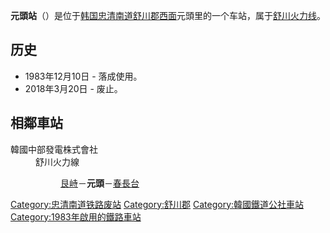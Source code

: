 {{朝鮮半島車站資訊
|公司色 = #0066b3
|文字色 = 
|站名 = 元頭站<br />{{lang|en|Wondu}}
|圖片 = 
|pxl = 
|圖片說明 =
|前一站 = [[艮峙站|艮峙]]
|前一站距離 = 6.4
|後一站距離 = 8.2
|後一站 = [[春长台站|春长台]]
|所屬路線 = [[舒川火力线|舒川火力线]]
|距離 = 6.4
|起點站 = [[艮峙站|艮峙]]
|諺文 = 원두역
|朝鮮漢字 = 元頭驛
|文觀部式 =Wondu-yeok 
|馬-賴式 =
|副站名 = 
|車站編號 = 
|停站路線數 = 
|所屬公司 = [[韩国中部发电株式会社|韩国中部发电株式会社]]
|所在地 =[[忠清南道|忠清南道]][[舒川郡|舒川郡]][[西面|西面]]元頭里450
|車站構造 = 地面车站
|月台配置 = 
|啟用年月日 =1983年12月10日 
|廢站年月日 =2018年3月20日
|上下車人次 = 
|統計年度 = 
|轉車 = 
|備註 = 
|全寬備註 = 
}}

'''元頭站'''（{{kor|諺=원두역|漢=元頭驛|羅=Wondu yeok|f=y}}）是位于[[韩国|韩国]][[忠清南道|忠清南道]][[舒川郡|舒川郡]][[西面|西面]]元頭里的一个车站，属于[[舒川火力线|舒川火力线]]。

== 历史 ==
*1983年12月10日 - 落成使用。
*2018年3月20日 - 废止。

== 相鄰車站 ==
;韓國中部發電株式會社
:舒川火力線
::[[艮峙站|艮峙]]－'''元頭'''－[[春長台站|春長台]]

{{舒川火力线}}

[[Category:忠清南道铁路废站|Category:忠清南道铁路废站]]
[[Category:舒川郡|Category:舒川郡]]
[[Category:韓國鐵道公社車站|Category:韓國鐵道公社車站]]
[[Category:1983年啟用的鐵路車站|Category:1983年啟用的鐵路車站]]
